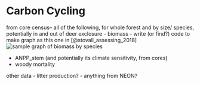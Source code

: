 # Carbon Cycling

from core census-- all of the following, for whole forest and by size/ species, potentially in and out of deer exclosure
- biomass
    - write (or find?) code to make graph as this one in [@stovall_assessing_2018] ![*sample graph of biomass by species*](maps_and_figures/sample_biomass_graph.PNG)

- ANPP_stem (and potentially its climate sensitivity, from cores)
- woody mortality 

other data
- litter production?
- anything from NEON?
